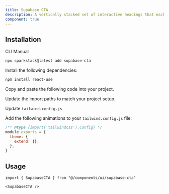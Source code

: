 ```yaml
---
title: Supabase CTA
description: A vertically stacked set of interactive headings that each reveal a section of content.
component: true
---
```


<ComponentPreview
  name="supabase-cta-demo"
  description="A vertically stacked set of interactive headings that each reveal a section of content."
/>

## Installation

<Tabs defaultValue="cli">

<TabsList>
  <TabsTrigger value="cli">CLI</TabsTrigger>
  <TabsTrigger value="manual">Manual</TabsTrigger>
</TabsList>

<TabsContent value="cli">

```bash
npx sparkstack@latest add supabase-cta
```

</TabsContent>

<TabsContent value="manual">

<Steps>

<Step>Install the following dependencies:</Step>

```bash
npm install react-use
```

<Step>Copy and paste the following code into your project.</Step>

<ComponentSource name="supabase-cta" />

<Step>Update the import paths to match your project setup.</Step>

<Step>Update `tailwind.config.js`</Step>

Add the following animations to your `tailwind.config.js` file:

```js title="tailwind.config.js" {1-2}
/** @type {import('tailwindcss').Config} */
module.exports = {
  theme: {
    extend: {},
  },
}
```

</Steps>

</TabsContent>

</Tabs>

## Usage

```tsx
import { SupabaseCTA } from "@/components/ui/supabase-cta"
```

```tsx
<SupabaseCTA />
```
